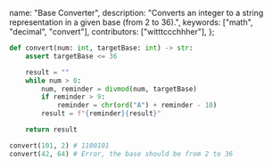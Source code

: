   name: "Base Converter",
  description: "Converts an integer to a string representation in a given base (from 2 to 36).",
  keywords: ["math", "decimal", "convert"],
  contributors: ["witttccchhher"],
};  

```python
def convert(num: int, targetBase: int) -> str:
    assert targetBase <= 36

    result = ""
    while num > 0:
        num, reminder = divmod(num, targetBase)
        if reminder > 9:
            reminder = chr(ord("A") + reminder - 10)
        result = f"{reminder}{result}"

    return result
```

```python
convert(101, 2) # 1100101
convert(42, 64) # Error, the base should be from 2 to 36
```